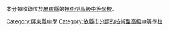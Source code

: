 本分類收錄位於[[屏東縣|屏東縣]]的[[技術型高級中等學校|技術型高級中等學校]]。

[[Category:屏東縣中學|Category:屏東縣中學]]
[[Category:依縣市分類的技術型高級中等學校|Category:依縣市分類的技術型高級中等學校]]